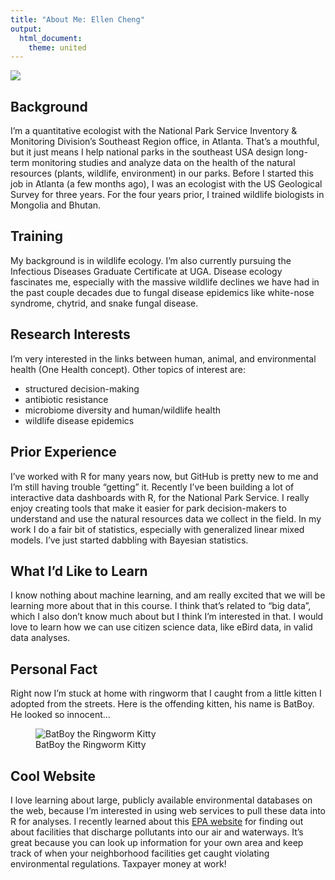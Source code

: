 ```yaml
---
title: "About Me: Ellen Cheng"
output: 
  html_document:
    theme: united
---
```

![](ECheng_photo.jpeg)

## Background
I'm a quantitative ecologist with the National Park Service Inventory & Monitoring Division's Southeast Region office, in Atlanta. That's a mouthful, but it just means I help national parks in the southeast USA design long-term monitoring studies and analyze data on the health of the natural resources (plants, wildlife, environment) in our parks. Before I started this job in Atlanta (a few months ago), I was an ecologist with the US Geological Survey for three years. For the four years prior, I trained wildlife biologists in Mongolia and Bhutan.

## Training
My background is in wildlife ecology. I'm also currently pursuing the Infectious Diseases Graduate Certificate at UGA. Disease ecology fascinates me, especially with the massive wildlife declines we have had in the past couple decades due to fungal disease epidemics like white-nose syndrome, chytrid, and snake fungal disease.

## Research Interests
I'm very interested in the links between human, animal, and environmental health (One Health concept). Other  topics of interest are:

* structured decision-making
* antibiotic resistance
* microbiome diversity and human/wildlife health
* wildlife disease epidemics

## Prior Experience
I've worked with R for many years now, but GitHub is pretty new to me and I'm still having trouble "getting" it. Recently I've been building a lot of interactive data dashboards with R, for the National Park Service. I really enjoy creating tools that make it easier for park decision-makers to understand and use the natural resources data we collect in the field. In my work I do a fair bit of statistics, especially with generalized linear mixed models. I've just started dabbling with Bayesian statistics. 

## What I'd Like to Learn
I know nothing about machine learning, and am really excited that we will be learning more about that in this course. I think that's related to "big data", which I also don't know much about but I think I'm interested in that. I would love to learn how we can use citizen science data, like eBird data, in valid data analyses.

## Personal Fact
Right now I'm stuck at home with ringworm that I caught from a little kitten I adopted from the streets. Here is the offending kitten, his name is BatBoy. He looked so innocent...

![BatBoy the Ringworm Kitty](BatBoy.jpg)

## Cool Website
I love learning about large, publicly available environmental databases on the web, because I'm interested in using web services to pull these data into R for analyses. I recently learned about this [EPA website](https://echo.epa.gov/) for finding out about facilities that discharge pollutants into our air and waterways. It's great because you can look up information for your own area and keep track of when your neighborhood facilities get caught violating environmental regulations. Taxpayer money at work!

